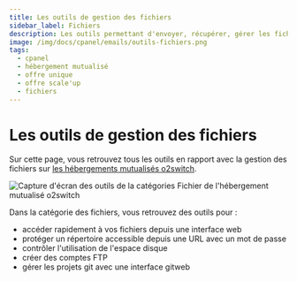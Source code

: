 ```yaml
---
title: Les outils de gestion des fichiers
sidebar_label: Fichiers
description: Les outils permettant d'envoyer, récupérer, gérer les fichiers et sauvegardes de votre hébergement web
image: /img/docs/cpanel/emails/outils-fichiers.png
tags:
  - cpanel
  - hébergement mutualisé
  - offre unique
  - offre scale'up
  - fichiers
---
```


# Les outils de gestion des fichiers

Sur cette page, vous retrouvez tous les outils en rapport avec la gestion des fichiers sur [les hébergements mutualisés o2switch](https://www.o2switch.fr/hebergement-illimite/).

<Image
    src="/img/docs/cpanel/fichiers/outils-fichiers.png"
    alt="Capture d'écran des outils de la catégories Fichier de l'hébergement mutualisé o2switch"
    caption="Capture d'écran de la rubrique des Fichier dans l'interface technique"
    title="Les outils de gestion des Fichiers" />

Dans la catégorie des fichiers, vous retrouvez des outils pour :
  * accéder rapidement à vos fichiers depuis une interface web
  * protéger un répertoire accessible depuis une URL avec un mot de passe
  * contrôler l'utilisation de l'espace disque
  * créer des comptes FTP
  * gérer les projets git avec une interface gitweb

<ToolCard tool="file_manager" />

<ToolCard tool="directory_privacy" />

<ToolCard tool="disk_usage" />

<ToolCard tool="ftp_accounts" />

<ToolCard tool="version_control" />

<ToolCard tool="jb5" />